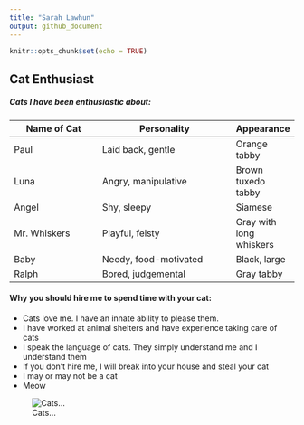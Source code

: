 ```yaml
---
title: "Sarah Lawhun"
output: github_document
---
```


```r
knitr::opts_chunk$set(echo = TRUE)
```

## Cat Enthusiast

##### **Cats I have been enthusiastic about**:

Name of Cat                              | Personality                          |Appearance          
----------------------                   |---------------------------------     |-------------- 
Paul                                     |Laid back, gentle                     |Orange tabby
Luna                                     |Angry, manipulative                   |Brown tuxedo tabby
Angel                                    |Shy, sleepy                           |Siamese
Mr. Whiskers                             |Playful, feisty                       |Gray with long whiskers
Baby                                     |Needy, food-motivated                 |Black, large
Ralph                                    |Bored, judgemental                    |Gray tabby

#### **Why you should hire me to spend time with your cat:**

* Cats love me. I have an innate ability to please them.
* I have worked at animal shelters and have experience taking care of cats
* I speak the language of cats. They simply understand me and I understand them
* If you don't hire me, I will break into your house and steal your cat
* I may or may not be a cat
* Meow

![Cats...](https://thebiologist.rsb.org.uk/images/biologist/Cats_genetics.jpg)

<br>

#### 